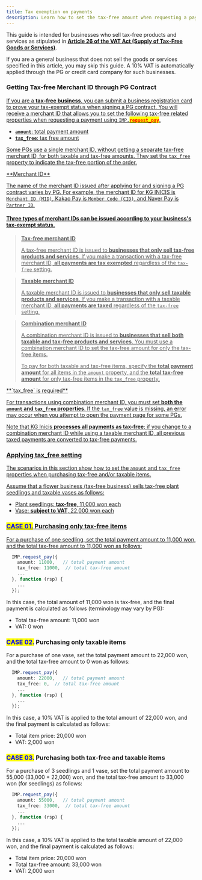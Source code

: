 ```yaml
---
title: Tax exemption on payments
description: Learn how to set the tax-free amount when requesting a payment.
---
```



This guide is intended for businesses who sell tax-free products and services as stipulated in [**Article 26 of the VAT Act (Supply of Tax-Free Goods or Services)**](https://txsi.hometax.go.kr/docs/customer/comment/comment_jomun_main_internet.jsp?node_id=null\&lawid=001571\&jomunkey=0026005\&lawnm=%EB%B6%80%EA%B0%80%EA%B0%80%EC%B9%98%EC%84%B8%EB%B2%95\&jomun_nm=%EC%A0%9C26%EC%A1%B0%E3%80%90%EC%9E%AC%ED%99%94%20%EB%98%90%EB%8A%94%20%EC%9A%A9%EC%97%AD%EC%9D%98%20%EA%B3%B5%EA%B8%89%EC%97%90%20%EB%8C%80%ED%95%9C%20%EB%A9%B4%EC%84%B8%E3%80%91\&public_ilja=20161220\&public_no=14387).

If you are a general business that does not sell the goods or services specified in this article,
you may skip this guide. A 10% VAT is automatically applied through the PG or credit card company
for such businesses.

### Getting Tax-free Merchant ID through PG Contract <a href="#pg" id="pg" />

If you are a **tax-free business**, you can submit a business registration card to prove your tax-exempt status when signing a PG contract. You will receive a merchant ID that allows you to set the following tax-free related properties when requesting a payment using `IMP.`<mark style="color:red;">**`request_pay`**</mark>.

- **`amount`**: total payment amount
- **`tax_free`**: tax free amount

Some PGs use a single merchant ID, without getting a separate tax-free merchant ID, for both taxable
and tax-free amounts. They set the `tax_free` property to indicate the tax-free portion of the
order.

<Hint style="info">
  **Merchant ID**

  The name of the merchant ID issued after applying for and signing a PG contract varies by PG. For example, the merchant ID for KG INICIS is `Merchant ID (MID)`, Kakao Pay is `Member Code (CID)`, and Naver Pay is `Partner ID`.
</Hint>

#### Three types of merchant IDs can be issued according to your business's tax-exempt status.

> **Tax-free merchant ID**
>
> A tax-free merchant ID is issued to **businesses that only sell tax-free products and services**.
> If you make a transaction with a tax-free merchant ID, **all payments are tax exempted**
> regardless of the `tax-free` setting.

> **Taxable merchant ID**
>
> A taxable merchant ID is issued to **businesses that only sell taxable products and services**. If
> you make a transaction with a taxable merchant ID, **all payments are taxed** regardless of the
> `tax-free` setting.

> **Combination merchant ID**
>
> A combination merchant ID is issued to **businesses that sell both taxable and tax-free products
> and services**. You must use a combination merchant ID to set the tax-free amount for only the
> tax-free items.
>
> To pay for both taxable and tax-free items, specify the **total payment amount** for all items in
> the `amount` property, and the **total tax-free amount** for only tax-free items in the `tax_free`
> property.

<Hint style="warning">
  **`tax_free` is required**

  For transactions using combination merchant ID, you must set **both the `amount` and `tax_free` properties**. If the `tax_free` value is missing, an error may occur when you attempt to open the payment page for some PGs.

  Note that KG Inicis **processes all payments as tax-free**; if you change to a combination merchant ID while using a taxable merchant ID, all previous taxed payments are converted to tax-free payments.
</Hint>

### Applying tax\_free setting <a href="#taxfree" id="taxfree" />

The scenarios in this section show how to set the `amount` and `tax_free` properties when purchasing
tax-free and/or taxable items.

Assume that a flower business (tax-free business) sells tax-free plant seedlings and taxable vases
as follows:

- Plant seedlings: **tax-free**, 11,000 won each
- Vase: **subject to VAT**, 22,000 won each

### <mark style="color:blue;">CASE 01.</mark> Purchasing only tax-free items

For a purchase of one seedling, set the total payment amount to 11,000 won, and the total tax-free
amount to 11,000 won as follows:

```ts title="JavaScript"
  IMP.request_pay({
    amount: 11000,   // total payment amount
    tax_free: 11000,  // total tax-free amount
    ...
  }, function (rsp) {
    ...
  });

```

In this case, the total amount of 11,000 won is tax-free, and the final payment is calculated as
follows (terminology may vary by PG):

- Total tax-free amount: 11,000 won
- VAT: 0 won

### <mark style="color:blue;">CASE 02.</mark> Purchasing only taxable items

For a purchase of one vase, set the total payment amount to 22,000 won, and the total tax-free
amount to 0 won as follows:

```ts title="JavaScript"
  IMP.request_pay({
    amount: 22000,   // total payment amount
    tax_free: 0,  // total tax-free amount
    ...
  }, function (rsp) {
    ...
  });

```

In this case, a 10% VAT is applied to the total amount of 22,000 won, and the final payment is
calculated as follows:

- Total item price: 20,000 won
- VAT: 2,000 won

### <mark style="color:blue;">CASE 03.</mark> Purchasing both tax-free and taxable items

For a purchase of 3 seedlings and 1 vase, set the total payment amount to 55,000 (33,000 + 22,000)
won, and the total tax-free amount to 33,000 won (for seedlings) as follows:

```ts title="JavaScript"
  IMP.request_pay({
    amount: 55000,   // total payment amount
    tax_free: 33000,  // total tax-free amount
    ...
  }, function (rsp) {
    ...
  });
```

In this case, a 10% VAT is applied to the total taxable amount of 22,000 won, and the final payment
is calculated as follows:

- Total item price: 20,000 won
- Total tax-free amount: 33,000 won
- VAT: 2,000 won
